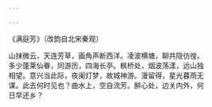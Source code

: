 ```yaml
---

---
```


《满庭芳》（改韵自北宋秦观）

山抹微云，天连芳草，画角声断西洋。凌波横塘，聊共隐彷徨。多少蓬莱仙眷，同游历，四海长亭。枫桥处，烟波荡漾，远山独相望。意兴当此际，夜阑灯梦，故城神游。漫留得，星光暮雨无谋。此去何时见也？曲水上，空自流芳。醉心处，边关内外，何日早还乡？


<html>

<head>
<title>W3.CSS</title>
<meta name="viewport" content="width=device-width, initial-scale=1">
<meta content="text/html; charset=iso-8859-2" http-equiv="Content-Type">
<link rel="stylesheet" href="https://www.w3schools.com/w3css/4/w3.css">
<style>
* {box-sizing: border-box;}
body {font-family: Verdana, sans-serif;}
.mySlides {display: none;}
img {text-align:baseline;}

</style>
</head>
<body>

<div class="w3-content w3-section" style="max-width:500px">
  <img class="mySlides" src="images/Sydney.jpg" style="width:100%">
  <img class="mySlides" src="images/Chicago.jpg" style="width:100%">
  <img class="mySlides" src="images/Tokyo.jpg" style="width:100%">
  <img class="mySlides" src="images/Paris.jpg" style="width:100%">
  <img class="mySlides" src="images/Beijing.jpg" style="width:100%">
  <img class="mySlides" src="images/Hawaii.jpg" style="width:100%">
  <img class="mySlides" src="images/Geneva.jpg" style="width:100%">
  <img class="mySlides" src="images/Innsbruck.jpg" style="width:100%">
  <img class="mySlides" src="images/NY.jpg" style="width:100%">
  <img class="mySlides" src="images/NY.jpg" style="width:100%">
  <img class="mySlides" src="images/Milan.jpg" style="width:100%">
  <img class="mySlides" src="images/Sydney-Bridge.jpg" style="width:100%">
</div>

<script>
var myIndex = 0;
carousel();

function carousel() {
  var i;
  var x = document.getElementsByClassName("mySlides");
  for (i = 0; i < x.length; i++) {
    x[i].style.display = "none";  
  }
  myIndex++;
  if (myIndex > x.length) {myIndex = 1}    
  x[myIndex-1].style.display = "block";  
  setTimeout(carousel, 3000); // Change image every 3 seconds
}
</script>
</body>
</html>